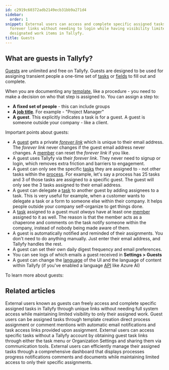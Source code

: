 ```yaml
---
id: c2919c60372adb2149ecb31bb9a271d4
sidebar:
  order: 1
snippet: External users can access and complete specific assigned tasks through unique
  forever links without needing to login while having visibility limited only to their
  designated work items in Tallyfy.
title: Guests
---
```


## What are guests in Tallyfy?

[Guests](/products/pro/documenting/guests/) are unlimited and free on Tallyfy. Guests are designed to be used for assigning transient people a one-time set of [tasks](/products/pro/tracking-and-tasks/tasks/) or [fields](/products/pro/tracking-and-tasks/tasks/what-are-form-fields-in-tallyfy/) to fill out and complete.

When you are documenting any [template](/products/pro/documenting/templates/), like a procedure - you need to make a decision on who that step is assigned to. You can assign a step to:

- **A fixed set of people** - this can include groups
- **A [job title](/products/pro/documenting/templates/edit-templates/understanding-assignment-types/)**. For example - "Project Manager"
- **A guest**. This explicitly indicates a task is for a guest. A guest is someone outside your company - like a client.

Important points about guests:

* A [guest](/products/pro/documenting/guests/) gets a private [_forever link_](/products/pro/documenting/guests/how-to-find-a-guest-task-link-in-tallyfy/) which is unique to their email address. The _forever link_ never changes if the guest email address never changes. A [member](/products/pro/documenting/members/) can reset the _forever link_ if you like.
* A guest uses Tallyfy via their _forever link_. They never need to signup or login, which removes extra friction and barriers to engagement.
* A guest can only see the specific [tasks](/products/pro/tracking-and-tasks/tasks/) they are assigned to - not other tasks within the [process](/products/pro/tracking-and-tasks/processes/). For example, let's say a process has 25 tasks and 3 of those tasks are assigned to a specific guest. The guest will only see the 3 tasks assigned to their email address.
* A guest can delegate a [task](/products/pro/tracking-and-tasks/tasks/) to another guest by adding assignees to a task. This is very useful for example, when a customer wants to delegate a task or a form to someone else within their company. It helps people outside your company self-organize to get things done.
* A [task](/products/pro/tracking-and-tasks/tasks/) assigned to a guest must _always_ have at least one [member](/products/pro/documenting/members/) assigned to it as well. The reason is that the member acts as a chaperone and comments on the task notify someone within the company, instead of nobody being made aware of them.
* A guest is automatically notified and reminded of their assignments. You don't need to do anything manually. Just enter their email address, and Tallyfy handles the rest.
* A guest can set their own daily digest frequency and email preferences.
* You can see logs of which emails a guest received in **Settings > Guests**
* A guest can change the [language](/products/pro/miscellaneous/how-can-i-translate-content-in-tallyfy/) of the UI and the language of content within Tallyfy (if you've enabled a language [API](/products/pro/integrations/open-api/) like Azure AI)

To learn more about guests:



<PageTree />


## Related articles
<CardGrid>
<LinkTitleCard header="<b>Guests > What is a guest</b>" href="/products/pro/documenting/guests/what-is-a-guest/" > External users known as guests can freely access and complete specific assigned tasks in Tallyfy through unique links without needing full system access while maintaining limited visibility to only their assigned work. </LinkTitleCard>
<LinkTitleCard header="<b>Guests > Assign tasks to guests</b>" href="/products/pro/documenting/guests/how-can-i-assign-tasks-to-guest-users-in-tallyfy/" > Guest users can be assigned tasks through template creation direct process assignment or comment mentions with automatic email notifications and task access links provided upon assignment. </LinkTitleCard>
<LinkTitleCard header="<b>Guests > Get a guest's unique link</b>" href="/products/pro/documenting/guests/how-to-find-a-guest-task-link-in-tallyfy/" > External users can access specific tasks without a Tallyfy account by obtaining guest task links through either the task menu or Organization Settings and sharing them via communication tools. </LinkTitleCard>
<LinkTitleCard header="<b>Guests > The guest view</b>" href="/products/pro/documenting/guests/how-can-guests-monitor-their-processes-on-tallyfy/" > External users can efficiently manage their assigned tasks through a comprehensive dashboard that displays processes progress notifications comments and documents while maintaining limited access to only their specific assignments. </LinkTitleCard>
</CardGrid>